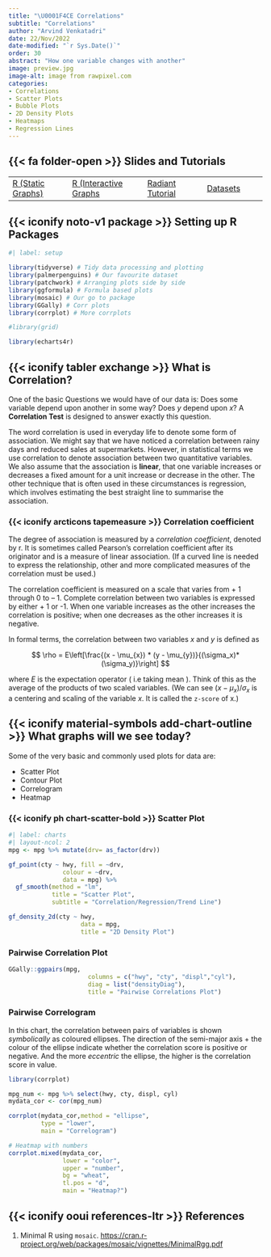 ```yaml
---
title: "\U0001F4CE Correlations"
subtitle: "Correlations"
author: "Arvind Venkatadri"
date: 22/Nov/2022
date-modified: "`r Sys.Date()`"
order: 30
abstract: "How one variable changes with another"
image: preview.jpg
image-alt: image from rawpixel.com
categories:
- Correlations  
- Scatter Plots
- Bubble Plots  
- 2D Density Plots  
- Heatmaps  
- Regression Lines  
---
```


## {{< fa folder-open >}} Slides and Tutorials

|                                                                                                   |                                                                                                                   |                                                                                                   |                                                                                       |
|-----------------|---------------------|-----------------|-----------------|
| <a href="./files/correlations.qmd"><i class="fa-brands fa-r-project"></i> R (Static Graphs)</a>   | <a href="./files/correlations-interactive.qmd"> <i class="fa-brands fa-r-project"></i> R (Interactive Graphs</a>  | <a href="./files/correlations.rda"> <i class="fa-solid fa-person-rays"></i> Radiant Tutorial</a>  | <a href="./files/data/qdd-data.zip"> <i class="fa-sold fa-database"></i> Datasets</a> |

## {{< iconify noto-v1 package >}} Setting up R Packages

```r
#| label: setup

library(tidyverse) # Tidy data processing and plotting
library(palmerpenguins) # Our favourite dataset
library(patchwork) # Arranging plots side by side
library(ggformula) # Formula based plots
library(mosaic) # Our go to package
library(GGally) # Corr plots
library(corrplot) # More corrplots

#library(grid)

library(echarts4r)

```

## {{< iconify tabler exchange >}} What is Correlation?

One of the basic Questions we would have of our data is: Does some
variable depend upon another in some way? Does $y$ depend upon $x$? A
**Correlation Test** is designed to answer exactly this question.

The word correlation is used in everyday life to denote some form of
association. We might say that we have noticed a correlation between
rainy days and reduced sales at supermarkets. However, in statistical
terms we use correlation to denote association between two quantitative
variables. We also assume that the association is **linear**, that one
variable increases or decreases a fixed amount for a unit increase or
decrease in the other. The other technique that is often used in these
circumstances is regression, which involves estimating the best straight
line to summarise the association.

### {{< iconify arcticons tapemeasure >}} Correlation coefficient

The degree of association is measured by a *correlation coefficient*,
denoted by r. It is sometimes called Pearson's correlation coefficient
after its originator and is a measure of linear association. (If a
curved line is needed to express the relationship, other and more
complicated measures of the correlation must be used.)

The correlation coefficient is measured on a scale that varies from + 1
through 0 to -- 1. Complete correlation between two variables is
expressed by either + 1 or -1. When one variable increases as the other
increases the correlation is positive; when one decreases as the other
increases it is negative.

In formal terms, the correlation between two variables $x$ and $y$ is
defined as

$$
\rho = E\left[\frac{(x - \mu_{x}) * (y - \mu_{y})}{(\sigma_x)*(\sigma_y)}\right]
$$

where $E$ is the expectation operator ( i.e taking mean ). Think of this
as the average of the products of two scaled variables. (We can see
$(x-\mu_x)/\sigma_x$ is a centering and scaling of the variable $x$. It
is called the `z-score` of x.)

## {{< iconify material-symbols add-chart-outline >}} What graphs will we see today?

Some of the very basic and commonly used plots for data are:

-   Scatter Plot
-   Contour Plot
-   Correlogram
-   Heatmap

### {{< iconify ph chart-scatter-bold >}} Scatter Plot

```r
#| label: charts
#| layout-ncol: 2
mpg <- mpg %>% mutate(drv= as_factor(drv))

gf_point(cty ~ hwy, fill = ~drv, 
               colour = ~drv, 
               data = mpg) %>% 
  gf_smooth(method = "lm", 
            title = "Scatter Plot",
            subtitle = "Correlation/Regression/Trend Line")

gf_density_2d(cty ~ hwy, 
                    data = mpg, 
                    title = "2D Density Plot")

```

### Pairwise Correlation Plot

```r

GGally::ggpairs(mpg, 
                      columns = c("hwy", "cty", "displ","cyl"), 
                      diag = list("densityDiag"), 
                      title = "Pairwise Correlations Plot")


```

### Pairwise Correlogram

In this chart, the correlation between pairs of variables is shown
*symbolically* as coloured ellipses. The direction of the semi-major
axis + the colour of the ellipse indicate whether the correlation score
is positive or negative. And the more *eccentric* the ellipse, the
higher is the correlation score in value.

```r
library(corrplot)

mpg_num <- mpg %>% select(hwy, cty, displ, cyl)
mydata_cor <- cor(mpg_num)

corrplot(mydata_cor,method = "ellipse",
         type = "lower",
         main = "Correlogram")

# Heatmap with numbers
corrplot.mixed(mydata_cor, 
               lower = "color",
               upper = "number",
               bg = "wheat",
               tl.pos = "d",
               main = "Heatmap?")


```

## {{< iconify ooui references-ltr >}} References

1.  Minimal R using `mosaic`.
    <https://cran.r-project.org/web/packages/mosaic/vignettes/MinimalRgg.pdf>
